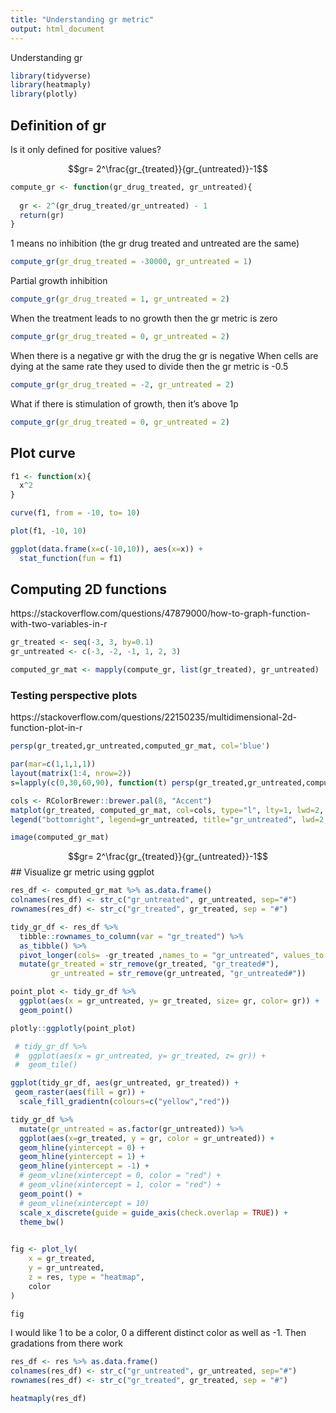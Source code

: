 ```yaml
---
title: "Understanding gr metric"
output: html_document
---
```



Understanding gr

```r
library(tidyverse)
library(heatmaply)
library(plotly)
```


## Definition of gr


Is it only defined for positive values?

$$gr= 2^\frac{gr_{treated}}{gr_{untreated}}-1$$

```r
compute_gr <- function(gr_drug_treated, gr_untreated){
  
  gr <- 2^(gr_drug_treated/gr_untreated) - 1 
  return(gr)
}
```

1 means no inhibition (the gr drug treated and untreated are the same)

```r
compute_gr(gr_drug_treated = -30000, gr_untreated = 1)
```

Partial growth inhibition

```r
compute_gr(gr_drug_treated = 1, gr_untreated = 2)
```

When the treatment leads to no growth then the gr metric is zero

```r
compute_gr(gr_drug_treated = 0, gr_untreated = 2)
```
When there is a negative gr with the drug the gr is negative
When cells are dying at the same rate they used to divide then the gr metric is -0.5
```r
compute_gr(gr_drug_treated = -2, gr_untreated = 2)
```

What if there is stimulation of growth, then it's above 1p

```r
compute_gr(gr_drug_treated = 0, gr_untreated = 2)
```

## Plot curve

```r
f1 <- function(x){
  x^2
}

curve(f1, from = -10, to= 10)
```
```r
plot(f1, -10, 10)
```
```r
ggplot(data.frame(x=c(-10,10)), aes(x=x)) +
  stat_function(fun = f1)
```


## Computing 2D functions

https://stackoverflow.com/questions/47879000/how-to-graph-function-with-two-variables-in-r

```r
gr_treated <- seq(-3, 3, by=0.1)
gr_untreated <- c(-3, -2, -1, 1, 2, 3)

computed_gr_mat <- mapply(compute_gr, list(gr_treated), gr_untreated)
```

###  Testing perspective plots

https://stackoverflow.com/questions/22150235/multidimensional-2d-function-plot-in-r

```r
persp(gr_treated,gr_untreated,computed_gr_mat, col='blue')
```

```r
par(mar=c(1,1,1,1))
layout(matrix(1:4, nrow=2))
s=lapply(c(0,30,60,90), function(t) persp(gr_treated,gr_untreated,computed_gr_mat, col='blue', theta=t))
```


```r
cols <- RColorBrewer::brewer.pal(8, "Accent")
matplot(gr_treated, computed_gr_mat, col=cols, type="l", lty=1, lwd=2, xlab="gr_treated", ylab="result")
legend("bottomright", legend=gr_untreated, title="gr_untreated", lwd=2, col=cols)
```
```r
image(computed_gr_mat)
```

$$gr= 2^\frac{gr_{treated}}{gr_{untreated}}-1$$
## Visualize gr metric using ggplot

```r
res_df <- computed_gr_mat %>% as.data.frame()
colnames(res_df) <- str_c("gr_untreated", gr_untreated, sep="#")
rownames(res_df) <- str_c("gr_treated", gr_treated, sep = "#")

tidy_gr_df <- res_df %>% 
  tibble::rownames_to_column(var = "gr_treated") %>% 
  as_tibble() %>% 
  pivot_longer(cols= -gr_treated ,names_to = "gr_untreated", values_to = "gr") %>% 
  mutate(gr_treated = str_remove(gr_treated, "gr_treated#"),
         gr_untreated = str_remove(gr_untreated, "gr_untreated#"))
```

```r
point_plot <- tidy_gr_df %>% 
  ggplot(aes(x = gr_untreated, y= gr_treated, size= gr, color= gr)) +
  geom_point()
```

```r
plotly::ggplotly(point_plot)
```

```r
 # tidy_gr_df %>% 
 #  ggplot(aes(x = gr_untreated, y= gr_treated, z= gr)) +
 #  geom_tile()
```

```r
ggplot(tidy_gr_df, aes(gr_untreated, gr_treated)) +
 geom_raster(aes(fill = gr)) +
  scale_fill_gradientn(colours=c("yellow","red"))
```

```r
tidy_gr_df %>% 
  mutate(gr_untreated = as.factor(gr_untreated)) %>% 
  ggplot(aes(x=gr_treated, y = gr, color = gr_untreated)) +
  geom_hline(yintercept = 0) +
  geom_hline(yintercept = 1) +
  geom_hline(yintercept = -1) +
  # geom_vline(xintercept = 0, color = "red") +
  # geom_vline(xintercept = 1, color = "red") +
  geom_point() +
  # geom_vline(xintercept = 10)
  scale_x_discrete(guide = guide_axis(check.overlap = TRUE)) +
  theme_bw()
  
```

```r
fig <- plot_ly(
    x = gr_treated, 
    y = gr_untreated,
    z = res, type = "heatmap",
    color
)

fig
```
I would like 1 to be a color, 0 a different distinct color as well as -1. Then gradations from there work
```r
res_df <- res %>% as.data.frame()
colnames(res_df) <- str_c("gr_untreated", gr_untreated, sep="#")
rownames(res_df) <- str_c("gr_treated", gr_treated, sep = "#")
```


```r
heatmaply(res_df)
```

